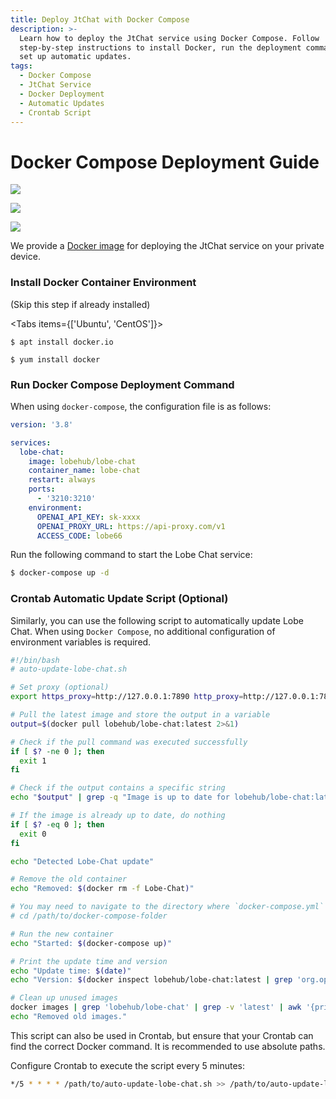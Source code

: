 ```yaml
---
title: Deploy JtChat with Docker Compose
description: >-
  Learn how to deploy the JtChat service using Docker Compose. Follow
  step-by-step instructions to install Docker, run the deployment command, and
  set up automatic updates.
tags:
  - Docker Compose
  - JtChat Service
  - Docker Deployment
  - Automatic Updates
  - Crontab Script
---
```


# Docker Compose Deployment Guide

<div style={{display:"flex", gap: 4}}>

[![][docker-release-shield]][docker-release-link]

[![][docker-size-shield]][docker-size-link]

[![][docker-pulls-shield]][docker-pulls-link]

</div>

We provide a [Docker image][docker-release-link] for deploying the JtChat service on your private device.

<Steps>

### Install Docker Container Environment

(Skip this step if already installed)

<Tabs items={['Ubuntu', 'CentOS']}>

<Tab>

```fish
$ apt install docker.io
```

</Tab>

<Tab>

```fish
$ yum install docker
```

</Tab>

</Tabs>

### Run Docker Compose Deployment Command

When using `docker-compose`, the configuration file is as follows:

```yml
version: '3.8'

services:
  lobe-chat:
    image: lobehub/lobe-chat
    container_name: lobe-chat
    restart: always
    ports:
      - '3210:3210'
    environment:
      OPENAI_API_KEY: sk-xxxx
      OPENAI_PROXY_URL: https://api-proxy.com/v1
      ACCESS_CODE: lobe66
```

Run the following command to start the Lobe Chat service:

```bash
$ docker-compose up -d
```

### Crontab Automatic Update Script (Optional)

Similarly, you can use the following script to automatically update Lobe Chat. When using `Docker Compose`, no additional configuration of environment variables is required.

```bash
#!/bin/bash
# auto-update-lobe-chat.sh

# Set proxy (optional)
export https_proxy=http://127.0.0.1:7890 http_proxy=http://127.0.0.1:7890 all_proxy=socks5://127.0.0.1:7890

# Pull the latest image and store the output in a variable
output=$(docker pull lobehub/lobe-chat:latest 2>&1)

# Check if the pull command was executed successfully
if [ $? -ne 0 ]; then
  exit 1
fi

# Check if the output contains a specific string
echo "$output" | grep -q "Image is up to date for lobehub/lobe-chat:latest"

# If the image is already up to date, do nothing
if [ $? -eq 0 ]; then
  exit 0
fi

echo "Detected Lobe-Chat update"

# Remove the old container
echo "Removed: $(docker rm -f Lobe-Chat)"

# You may need to navigate to the directory where `docker-compose.yml` is located first
# cd /path/to/docker-compose-folder

# Run the new container
echo "Started: $(docker-compose up)"

# Print the update time and version
echo "Update time: $(date)"
echo "Version: $(docker inspect lobehub/lobe-chat:latest | grep 'org.opencontainers.image.version' | awk -F'"' '{print $4}')"

# Clean up unused images
docker images | grep 'lobehub/lobe-chat' | grep -v 'latest' | awk '{print $3}' | xargs -r docker rmi > /dev/null 2>&1
echo "Removed old images."
```

This script can also be used in Crontab, but ensure that your Crontab can find the correct Docker command. It is recommended to use absolute paths.

Configure Crontab to execute the script every 5 minutes:

```bash
*/5 * * * * /path/to/auto-update-lobe-chat.sh >> /path/to/auto-update-lobe-chat.log 2>&1
```

</Steps>

[docker-pulls-link]: https://hub.docker.com/r/lobehub/lobe-chat
[docker-pulls-shield]: https://img.shields.io/docker/pulls/lobehub/lobe-chat?color=45cc11&labelColor=black&style=flat-square
[docker-release-link]: https://hub.docker.com/r/lobehub/lobe-chat
[docker-release-shield]: https://img.shields.io/docker/v/lobehub/lobe-chat?color=369eff&label=docker&labelColor=black&logo=docker&logoColor=white&style=flat-square
[docker-size-link]: https://hub.docker.com/r/lobehub/lobe-chat
[docker-size-shield]: https://img.shields.io/docker/image-size/lobehub/lobe-chat?color=369eff&labelColor=black&style=flat-square
